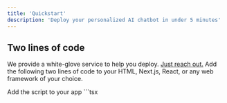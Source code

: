 ```yaml
---
title: 'Quickstart'
description: 'Deploy your personalized AI chatbot in under 5 minutes'
---
```


## Two lines of code
<Note>We provide a white-glove service to help you deploy. <a href="mailto@support@appliedlabs.ai">Just reach out.</a></Note>
Add the following two lines of code to your HTML, Next.js, React, or any web framework of your choice. 

<Steps>
  <Step title="Script">
    Add the script to your app
    ```tsx
    <script src="https://appliedlabs.ai/cdn/applied-chat.umd.js" />
    ```
  </Step>
  <Step title="Component">
    Add the component to the page or layout you want it displayed on
    ```tsx
    <applied-chat agent-id={agentId}/>
    ```
  </Step>
</Steps>


## Setting user details
We aggregate conversations and tag based on the passed in user ID. Additionally, metadata fields such as `name`, `email`, `phone` are associated with the user.
```tsx
<applied-chat 
  agent-id={agentId} 
  user-id={yourUserId}
  metadata={JSON.stringify({
    name: "Alice", 
    email: "alice@wonderland.com",
    coins: 100,
    // any other fields you want
  })}
/>
```
You can also set the metadata using
```tsx
window.applied.setMetadata({
  name: "Hatter",
  email: "hatter@wonderland.com",
  coins: -5,
})
```

## To hide and show the chat
Call the hide and show functions
```tsx
window.applied.hide()
window.applied.show()
```

## Full page embed
Style the parent container to be large and place it anywhere you want. We will render the chat inside the container.
```tsx
<div style={{height: "100%", width: "100%"}}>
  <applied-chat agent-id={agentId} size="full"/>
</div>
```
<img
  className="block"
  src="/images/full-page.png"
  alt="Applied Labs Full Page"
/>
---